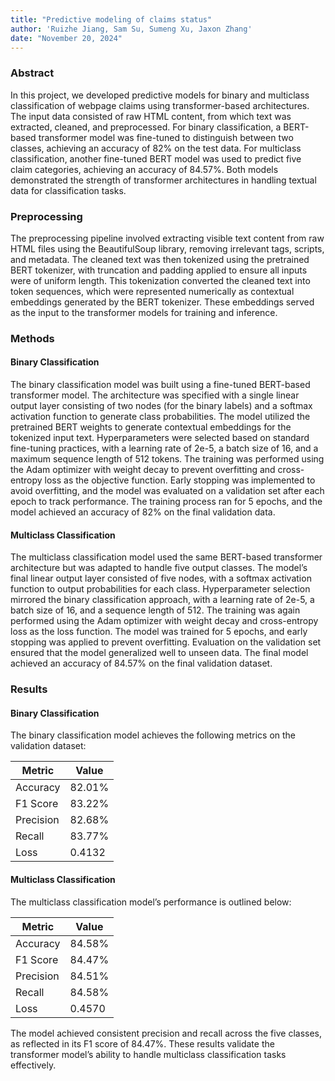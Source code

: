 ```yaml
---
title: "Predictive modeling of claims status"
author: 'Ruizhe Jiang, Sam Su, Sumeng Xu, Jaxon Zhang'
date: "November 20, 2024"
---
```


### Abstract

In this project, we developed predictive models for binary and multiclass classification of webpage claims using transformer-based architectures. The input data consisted of raw HTML content, from which text was extracted, cleaned, and preprocessed. For binary classification, a BERT-based transformer model was fine-tuned to distinguish between two classes, achieving an accuracy of 82% on the test data. For multiclass classification, another fine-tuned BERT model was used to predict five claim categories, achieving an accuracy of 84.57%. Both models demonstrated the strength of transformer architectures in handling textual data for classification tasks.

### Preprocessing

The preprocessing pipeline involved extracting visible text content from raw HTML files using the BeautifulSoup library, removing irrelevant tags, scripts, and metadata. The cleaned text was then tokenized using the pretrained BERT tokenizer, with truncation and padding applied to ensure all inputs were of uniform length. This tokenization converted the cleaned text into token sequences, which were represented numerically as contextual embeddings generated by the BERT tokenizer. These embeddings served as the input to the transformer models for training and inference.


### Methods

#### Binary Classification

The binary classification model was built using a fine-tuned BERT-based transformer model. The architecture was specified with a single linear output layer consisting of two nodes (for the binary labels) and a softmax activation function to generate class probabilities. The model utilized the pretrained BERT weights to generate contextual embeddings for the tokenized input text. Hyperparameters were selected based on standard fine-tuning practices, with a learning rate of 2e-5, a batch size of 16, and a maximum sequence length of 512 tokens. The training was performed using the Adam optimizer with weight decay to prevent overfitting and cross-entropy loss as the objective function. Early stopping was implemented to avoid overfitting, and the model was evaluated on a validation set after each epoch to track performance. The training process ran for 5 epochs, and the model achieved an accuracy of 82% on the final validation data.

#### Multiclass Classification

The multiclass classification model used the same BERT-based transformer architecture but was adapted to handle five output classes. The model's final linear output layer consisted of five nodes, with a softmax activation function to output probabilities for each class. Hyperparameter selection mirrored the binary classification approach, with a learning rate of 2e-5, a batch size of 16, and a sequence length of 512. The training was again performed using the Adam optimizer with weight decay and cross-entropy loss as the loss function. The model was trained for 5 epochs, and early stopping was applied to prevent overfitting. Evaluation on the validation set ensured that the model generalized well to unseen data. The final model achieved an accuracy of 84.57% on the final validation dataset.

### Results

#### Binary Classification

The binary classification model achieves the following metrics on the validation dataset:

| Metric        | Value     |
|---------------|-----------|
| Accuracy      | 82.01%    |
| F1 Score      | 83.22%    |
| Precision     | 82.68%    |
| Recall        | 83.77%    |
| Loss          | 0.4132    |

#### Multiclass Classification

The multiclass classification model's performance is outlined below:

| Metric        | Value     |
|---------------|-----------|
| Accuracy      | 84.58%    |
| F1 Score      | 84.47%    |
| Precision     | 84.51%    |
| Recall        | 84.58%    |
| Loss          | 0.4570    |

The model achieved consistent precision and recall across the five classes, as reflected in its F1 score of 84.47%. These results validate the transformer model’s ability to handle multiclass classification tasks effectively.
